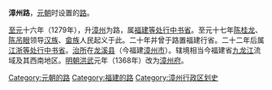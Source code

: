 '''漳州路'''，[[元朝|元朝]]时设置的[[路_(行政区划)|路]]。

[[至元_(忽必烈)|至元]]十六年（1279年），升[[漳州_(古代)|漳州]]为路，属[[福建等处行中书省|福建等处行中书省]]。至元十七年[[陈桂龙|陈桂龙]]、[[陈吊眼|陈吊眼]]领导[[汉族|汉族]]、[[畲族|畲族]]人民起义于此。二十年并曾于路置福建行省。二十二年后属[[江浙等处行中书省|江浙等处行中书省]]。[[治所|治所]]在[[龙溪县|龙溪县]]（今福建[[漳州市|漳州市]]）。辖境相当今福建省[[九龙江|九龙江]]流域及其西南地区。[[明朝|明朝]][[洪武|洪武]]元年（1368年）改为[[漳州府|漳州府]]。

{{元朝行政区划|nocat}}
{{元朝行政区划小作品}}
[[Category:元朝的路|Category:元朝的路]]
[[Category:福建的路|Category:福建的路]]
[[Category:漳州行政区划史|Category:漳州行政区划史]]